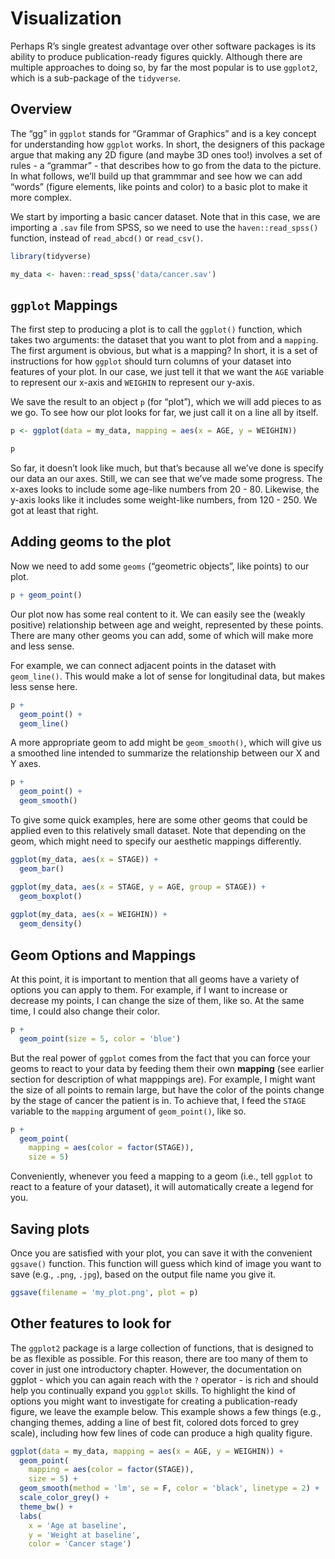 # Visualization

Perhaps R's single greatest advantage over other software packages is its ability to produce publication-ready figures quickly. Although there are multiple approaches to doing so, by far the most popular is to use `ggplot2`, which is a sub-package of the `tidyverse`.

## Overview

The "gg" in `ggplot` stands for "Grammar of Graphics" and is a key concept for understanding how `ggplot` works. In short, the designers of this package argue that making any 2D figure (and maybe 3D ones too!) involves a set of rules - a "grammar" - that describes how to go from the data to the picture. In what follows, we'll build up that grammmar and see how we can add "words" (figure elements, like points and color) to a basic plot to make it more complex. 

We start by importing a basic cancer dataset. Note that in this case, we are importing a `.sav` file from SPSS, so we need to use the `haven::read_spss()` function, instead of `read_abcd()` or `read_csv()`.

```r
library(tidyverse)

my_data <- haven::read_spss('data/cancer.sav')
```

## `ggplot` Mappings

The first step to producing a plot is to call the `ggplot()` function, which takes two arguments: the dataset that you want to plot from and a `mapping`. The first argument is obvious, but what is a mapping? In short, it is a set of instructions for how `ggplot` should turn columns of your dataset into features of your plot. In our case, we just tell it that we want the `AGE` variable to represent our x-axis and `WEIGHIN` to represent our y-axis.

We save the result to an object `p` (for "plot"), which we will add pieces to as we go. To see how our plot looks for far, we just call it on a line all by itself.

```r
p <- ggplot(data = my_data, mapping = aes(x = AGE, y = WEIGHIN))

p
```

So far, it doesn't look like much, but that's because all we've done is specify our data an our axes. Still, we can see that we've made some progress. The x-axes looks to include some age-like numbers from 20 - 80. Likewise, the y-axis looks like it includes some weight-like numbers, from 120 - 250. We got at least that right.

## Adding geoms to the plot

Now we need to add some `geoms` ("geometric objects", like points) to our plot.

```r
p + geom_point()
```

Our plot now has some real content to it. We can easily see the (weakly positive) relationship between age and weight, represented by these points. There are many other geoms you can add, some of which will make more and less sense. 

For example, we can connect adjacent points in the dataset with `geom_line()`. This would make a lot of sense for longitudinal data, but makes less sense here.

```r
p + 
  geom_point() +
  geom_line()
```

A more appropriate geom to add might be `geom_smooth()`, which will give us a smoothed line intended to summarize the relationship between our X and Y axes.

```r
p +
  geom_point() +
  geom_smooth()
```

To give some quick examples, here are some other geoms that could be applied even to this relatively small dataset. Note that depending on the geom, which might need to specify our aesthetic mappings differently.

```r
ggplot(my_data, aes(x = STAGE)) +
  geom_bar()

ggplot(my_data, aes(x = STAGE, y = AGE, group = STAGE)) +
  geom_boxplot()
  
ggplot(my_data, aes(x = WEIGHIN)) +
  geom_density()
```

## Geom Options and Mappings

At this point, it is important to mention that all geoms have a variety of options you can apply to them. For example, if I want to increase or decrease my points, I can change the size of them, like so. At the same time, I could also change their color.

```r
p + 
  geom_point(size = 5, color = 'blue')
```

But the real power of `ggplot` comes from the fact that you can force your geoms to react to your data by feeding them their own **mapping** (see earlier section for description of what mapppings are). For example, I might want the size of all points to remain large, but have the color of the points change by the stage of cancer the patient is in. To achieve that, I feed the `STAGE` variable to the `mapping` argument of `geom_point()`, like so.

```r
p +
  geom_point(
    mapping = aes(color = factor(STAGE)),
    size = 5)
```

Conveniently, whenever you feed a mapping to a geom (i.e., tell `ggplot` to react to a feature of your dataset), it will automatically create a legend for you.

## Saving plots

Once you are satisfied with your plot, you can save it with the convenient `ggsave()` function. This function will guess which kind of image you want to save (e.g., `.png`, `.jpg`), based on the output file name you give it.

```r
ggsave(filename = 'my_plot.png', plot = p)
```


## Other features to look for

The `ggplot2` package is a large collection of functions, that is designed to be as flexible as possible. For this reason, there are too many of them to cover in just one introductory chapter. However, the documentation on ggplot - which you can again reach with the `?` operator - is rich and should help you continually expand you `ggplot` skills. To highlight the kind of options you might want to investigate for creating a publication-ready figure, we leave the example below. This example shows a few things (e.g., changing themes, adding a line of best fit, colored dots forced to grey scale), including how few lines of code can produce a high quality figure. 

```r
ggplot(data = my_data, mapping = aes(x = AGE, y = WEIGHIN)) +
  geom_point(
    mapping = aes(color = factor(STAGE)), 
    size = 5) +
  geom_smooth(method = 'lm', se = F, color = 'black', linetype = 2) +
  scale_color_grey() +
  theme_bw() +
  labs(
    x = 'Age at baseline',
    y = 'Weight at baseline',
    color = 'Cancer stage')
```


